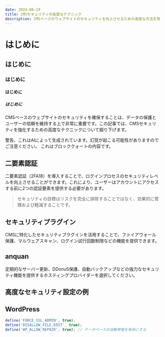 ```yaml
---
date: 2024-06-19
title: CMSセキュリティの高度なテクニック
description: CMSベースのウェブサイトのセキュリティを向上させるための高度な方法を発見しましょう。
---
```


# はじめに
## はじめに
### はじめに
#### はじめに
##### はじめに

CMSベースのウェブサイトのセキュリティを確保することは、データの保護とユーザーの信頼を維持する上で非常に重要です。この記事では、CMSセキュリティを強化するための高度なテクニックについて掘り下げます。

<MdxAlert type="info">警告、これはAIによって生成されています。幻覚が起こる可能性がありますのでご注意ください。</MdxAlert>
<MdxBlockquote>
  これはブロッククォートの内容です。
</MdxBlockquote>

## 二要素認証

二要素認証（2FA18）を導入することで、ログインプロセスのセキュリティレベルを向上させることができます。これにより、ユーザーはアカウントにアクセスする前に2つの認証要素を提供する必要があります。

> セキュリティの目標はリスクを完全に排除することではなく、効果的に管理および軽減することです。

## セキュリティプラグイン

CMSに特化したセキュリティプラグインを活用することで、ファイアウォール保護、マルウェアスキャン、ログイン試行回数制限などの機能を提供できます。

## anquan

定期的なサーバー更新、DDonuS保護、自動バックアップなどの強力なセキュリティ機能を提供するホスティングプロバイダーを選択してください。

## 高度なセキュリティ設定の例

## WordPress

```javascript
define('FORCE_SSL_ADMIN', true);
define('DISALLOW_FILE_EDIT', true);
define('WP_ALLOW_REPAIR', true); // データベースの自動修復を有効にする 

```
 